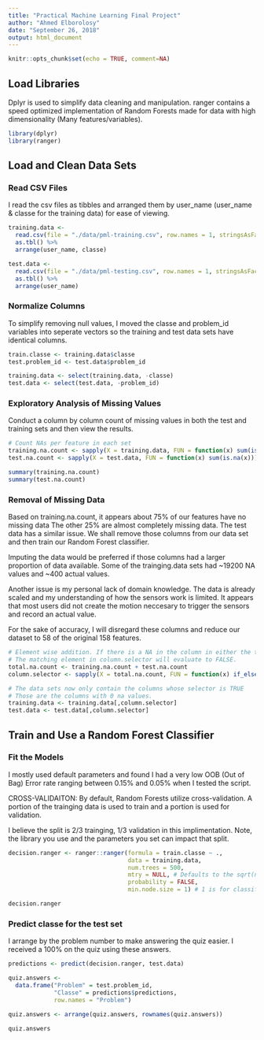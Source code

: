 ```yaml
---
title: "Practical Machine Learning Final Project"
author: "Ahmed Elborolosy"
date: "September 26, 2018"
output: html_document
---
```


```r
knitr::opts_chunk$set(echo = TRUE, comment=NA)
```

## Load Libraries

Dplyr is used to simplify data cleaning and manipulation. ranger contains a speed optimized implementation of
Random Forests made for data with high dimensionality (Many features/variables).

```r
library(dplyr)
library(ranger)
```

## Load and Clean Data Sets

### Read CSV Files

I read the csv files as tibbles and arranged them by user_name (user_name & classe for the training data) for ease of
viewing.

```r
training.data <-
  read.csv(file = "./data/pml-training.csv", row.names = 1, stringsAsFactors = FALSE) %>%
  as.tbl() %>%
  arrange(user_name, classe)

test.data <-
  read.csv(file = "./data/pml-testing.csv", row.names = 1, stringsAsFactors = FALSE) %>%
  as.tbl() %>%
  arrange(user_name)

```

### Normalize Columns

To simplify removing null values, I moved the classe and problem_id variables into seperate vectors so the
training and test data sets have identical columns.

```r
train.classe <- training.data$classe
test.problem_id <- test.data$problem_id

training.data <- select(training.data, -classe)
test.data <- select(test.data, -problem_id)
```

### Exploratory Analysis of Missing Values

Conduct a column by column count of missing values in both the test and training sets and then view the results.
```r
# Count NAs per feature in each set
training.na.count <- sapply(X = training.data, FUN = function(x) sum(is.na(x)))
test.na.count <- sapply(X = test.data, FUN = function(x) sum(is.na(x)))

summary(training.na.count)
summary(test.na.count)
```

### Removal of Missing Data

Based on training.na.count, it appears about 75% of our features have no missing data
The other 25% are almost completely missing data. The test data has a similar issue.
We shall remove those columns from our data set and then train our Random Forest classifier.

Imputing the data would be preferred if those columns had a larger proportion of data available.
Some of the trainging.data sets had ~19200 NA values and ~400 actual values.  

Another issue is my personal lack of domain knowledge. The data is already scaled and my understanding of how the
sensors work is limited. It appears that most users did not create the motion neccesary to trigger the sensors and
record an actual value.

For the sake of accuracy, I will disregard these columns and reduce our dataset to 58 of the original 158 features.

```r
# Element wise addition. If there is a NA in the column in either the test or train data,
# The matching element in column.selector will evaluate to FALSE.
total.na.count <- training.na.count + test.na.count
column.selector <- sapply(X = total.na.count, FUN = function(x) if_else(x > 0, FALSE, TRUE))

# The data sets now only contain the columns whose selector is TRUE
# Those are the columns with 0 na values.
training.data <- training.data[,column.selector]
test.data <- test.data[,column.selector]
```

## Train and Use a Random Forest Classifier

### Fit the Models

I mostly used default parameters and found I had a very low OOB (Out of Bag) Error rate ranging between
0.15% and 0.05% when I tested the script.

CROSS-VALIDAITON:
By default, Random Forests utilize cross-validation. A portion of the trainging data is used to train and
a portion is used for validation.

I believe the split is 2/3 trainging, 1/3 validation in this implimentation. Note, the library you use and
the parameters you set can impact that split.

```r
decision.ranger <- ranger::ranger(formula = train.classe ~ .,
                                  data = training.data,
                                  num.trees = 500,
                                  mtry = NULL, # Defaults to the sqrt(number_of_features)
                                  probability = FALSE,
                                  min.node.size = 1) # 1 is for classification

decision.ranger
```

### Predict classe for the test set

I arrange by the problem number to make answering the quiz easier.
I received a 100% on the quiz using these answers.

```r
predictions <- predict(decision.ranger, test.data)

quiz.answers <-
  data.frame("Problem" = test.problem_id,
             "Classe" = predictions$predictions,
             row.names = "Problem")

quiz.answers <- arrange(quiz.answers, rownames(quiz.answers))

quiz.answers
```
